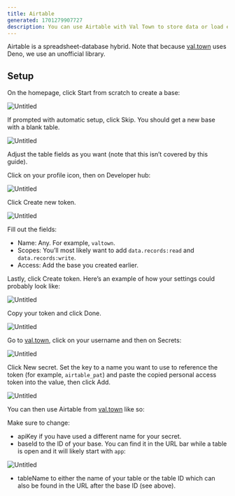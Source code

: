 ```yaml
---
title: Airtable
generated: 1701279907727
description: You can use Airtable with Val Town to store data or load edited data from other sources
---
```



Airtable is a spreadsheet-database hybrid. Note that because
[val.town](http://val.town) uses Deno, we use an unofficial library.

## Setup

On the homepage, click Start from scratch to create a base:

![Untitled](./airtable/untitled.png)

If prompted with automatic setup, click Skip. You should get a new base with a
blank table.

![Untitled](./airtable/untitled-1.png)

Adjust the table fields as you want (note that this isn’t covered by this
guide).

Click on your profile icon, then on Developer hub:

![Untitled](./airtable/untitled-2.png)

Click Create new token.

![Untitled](./airtable/untitled-3.png)

Fill out the fields:

- Name: Any. For example, `valtown`.
- Scopes: You’ll most likely want to add `data.records:read` and
  `data.records:write`.
- Access: Add the base you created earlier.

Lastly, click Create token. Here’s an example of how your settings could
probably look like:

![Untitled](./airtable/untitled-4.png)

Copy your token and click Done.

![Untitled](./airtable/untitled-5.png)

Go to [val.town](http://val.town), click on your username and then on Secrets:

![Untitled](./airtable/untitled-6.png)

Click New secret. Set the key to a name you want to use to reference the token
(for example, `airtable_pat`) and paste the copied personal access token into
the value, then click Add.

![Untitled](./airtable/untitled-7.png)

You can then use Airtable from [val.town](http://val.town) like so:

<Val url="https://www.val.town/embed/mattx.airtable_deno_sample" />

Make sure to change:

- apiKey if you have used a different name for your secret.
- baseId to the ID of your base. You can find it in the URL bar while a table is
  open and it will likely start with `app`:

![Untitled](./airtable/untitled-8.png)

- tableName to either the name of your table or the table ID which can also be
  found in the URL after the base ID (see above).
